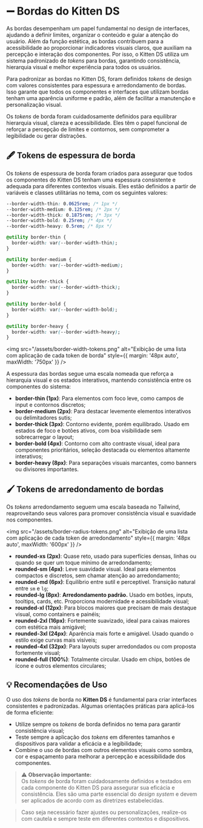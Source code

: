 
<Meta title="Design/Bordas" />

# ➖ Bordas do Kitten DS

As bordas desempenham um papel fundamental no design de interfaces, ajudando a definir limites, organizar o conteúdo e guiar a atenção do usuário. Além da função estética, as bordas contribuem para a acessibilidade ao proporcionar indicadores visuais claros, que auxiliam na percepção e interação dos componentes. Por isso, o Kitten DS utiliza um sistema padronizado de *tokens* para bordas, garantindo consistência, hierarquia visual e melhor experiência para todos os usuários.

Para padronizar as bordas no Kitten DS, foram definidos *tokens* de design com valores consistentes para espessura e arredondamento de bordas. Isso garante que todos os componentes e interfaces que utilizam bordas tenham uma aparência uniforme e padrão, além de facilitar a manutenção e personalização visual.

Os *tokens* de borda foram cuidadosamente definidos para equilibrar hierarquia visual, clareza e acessibilidade. Eles têm o papel funcional de reforçar a percepção de limites e contornos, sem comprometer a legibilidade ou gerar distrações.

## 🖋️ Tokens de espessura de borda

Os *tokens* de espessura de borda foram criados para assegurar que todos os componentes do Kitten DS tenham uma espessura consistente e adequada para diferentes contextos visuais. Eles estão definidos a partir de variáveis e classes utilitárias no tema, com os seguintes valores:

```css
--border-width-thin: 0.0625rem; /* 1px */
--border-width-medium: 0.125rem; /* 2px */
--border-width-thick: 0.1875rem; /* 3px */
--border-width-bold: 0.25rem; /* 4px */
--border-width-heavy: 0.5rem; /* 8px */
```

```css
@utility border-thin {
  border-width: var(--border-width-thin);
}

@utility border-medium {
  border-width: var(--border-width-medium);
}

@utility border-thick {
  border-width: var(--border-width-thick);
}

@utility border-bold {
  border-width: var(--border-width-bold);
}

@utility border-heavy {
  border-width: var(--border-width-heavy);
}
```

<img src="/assets/border-width-tokens.png" alt="Exibição de uma lista com aplicação de cada token de borda" style={{ margin: '48px auto', maxWidth: '750px' }} />

A espessura das bordas segue uma escala nomeada que reforça a hierarquia visual e os estados interativos, mantendo consistência entre os componentes do sistema:

- **border-thin (1px)**: Para elementos com foco leve, como campos de input e contornos discretos;
- **border-medium (2px)**: Para destacar levemente elementos interativos ou delimitadores sutis;
- **border-thick (3px)**: Contorno evidente, porém equilibrado. Usado em estados de foco e botões ativos, com boa visibilidade sem sobrecarregar o layout;
- **border-bold (4px)**: Contorno com alto contraste visual, ideal para componentes prioritários, seleção destacada ou elementos altamente interativos;
- **border-heavy (8px)**: Para separações visuais marcantes, como banners ou divisores importantes.

## 🖌️ Tokens de arredondamento de bordas

Os *tokens* arredondamento seguem uma escala baseada no Tailwind, reaproveitando seus valores para promover consistência visual e suavidade nos componentes.

<img src="/assets/border-radius-tokens.png" alt="Exibição de uma lista com aplicação de cada token de arredondamento" style={{ margin: '48px auto', maxWidth: '600px' }} />

- **rounded-xs (2px)**: Quase reto, usado para superfícies densas, linhas ou quando se quer um toque mínimo de arredondamento;
- **rounded-sm (4px)**: Leve suavidade visual. Ideal para elementos compactos e discretos, sem chamar atenção ao arredondamento;
- **rounded-md (6px)**: Equilíbrio entre sutil e perceptível. Transição natural entre `sm` e `lg`;
- **rounded-lg (8px)**: **Arredondamento padrão.** Usado em botões, inputs, tooltips, cards, etc. Proporciona modernidade e acessibilidade visual;
- **rounded-xl (12px)**: Para blocos maiores que precisam de mais destaque visual, como containers e painéis;
- **rounded-2xl (16px)**: Fortemente suavizado, ideal para caixas maiores com estética mais amigável;
- **rounded-3xl (24px)**: Aparência mais forte e amigável. Usado quando o estilo exige curvas mais visíveis;
- **rounded-4xl (32px)**: Para layouts super arredondados ou com proposta fortemente visual;
- **rounded-full (100%)**: Totalmente circular. Usado em chips, botões de ícone e outros elementos circulares;


## 💡 Recomendações de Uso

O uso dos *tokens* de borda no **Kitten DS** é fundamental para criar interfaces consistentes e padronizadas. Algumas orientações práticas para aplicá-los de forma eficiente:

- Utilize sempre os *tokens* de borda definidos no tema para garantir consistência visual;
- Teste sempre a aplicação dos *tokens* em diferentes tamanhos e dispositivos para validar a eficácia e a legibilidade;
- Combine o uso de bordas com outros elementos visuais como sombra, cor e espaçamento para melhorar a percepção e acessibilidade dos componentes.

> ⚠️ **Observação importante:**  
> Os *tokens* de borda foram cuidadosamente definidos e testados em cada componente do Kitten DS para assegurar sua eficácia e consistência. Eles são uma parte essencial do *design system* e devem ser aplicados de acordo com as diretrizes estabelecidas.

> Caso seja necessário fazer ajustes ou personalizações, realize-os com cautela e sempre teste em diferentes contextos e dispositivos.